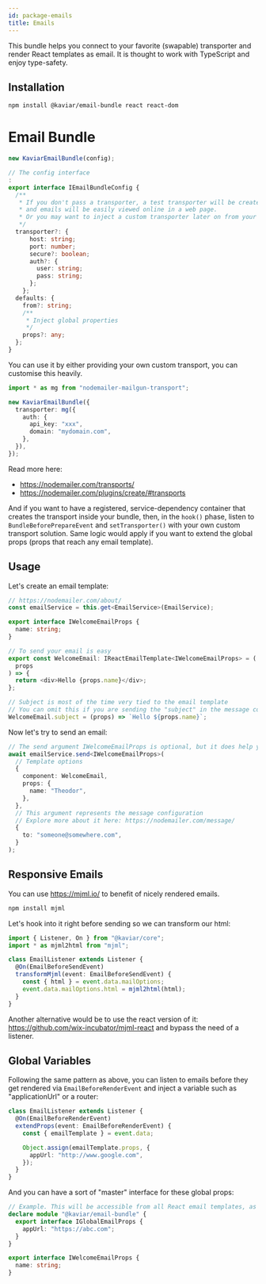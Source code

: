 ```yaml
---
id: package-emails
title: Emails
---
```



<PackageHeader version="1.0.2" packageName="email-bundle" containsTypeDefs />

This bundle helps you connect to your favorite (swapable) transporter and render React templates as email. It is thought to work with TypeScript and enjoy type-safety.

## Installation

```bash
npm install @kaviar/email-bundle react react-dom
```

# Email Bundle

```typescript
new KaviarEmailBundle(config);

// The config interface
:
export interface IEmailBundleConfig {
  /**
   * If you don't pass a transporter, a test transporter will be created
   * and emails will be easily viewed online in a web page.
   * Or you may want to inject a custom transporter later on from your bundles.
   */
  transporter?: {
      host: string;
      port: number;
      secure?: boolean;
      auth?: {
        user: string;
        pass: string;
      };
    };
  defaults: {
    from?: string;
    /**
     * Inject global properties
     */
    props?: any;
  };
}
```

You can use it by either providing your own custom transport, you can customise this heavily.

```typescript
import * as mg from "nodemailer-mailgun-transport";

new KaviarEmailBundle({
  transporter: mg({
    auth: {
      api_key: "xxx",
      domain: "mydomain.com",
    },
  }),
});
```

Read more here:

- https://nodemailer.com/transports/
- https://nodemailer.com/plugins/create/#transports

And if you want to have a registered, service-dependency container that creates the transport inside your bundle, then, in the `hook()` phase, listen to `BundleBeforePrepareEvent` and `setTransporter()` with your own custom transport solution. Same logic would apply if you want to extend the global props (props that reach any email template).

## Usage

Let's create an email template:

```typescript
// https://nodemailer.com/about/
const emailService = this.get<EmailService>(EmailService);

export interface IWelcomeEmailProps {
  name: string;
}

// To send your email is easy
export const WelcomeEmail: IReactEmailTemplate<IWelcomeEmailProps> = (
  props
) => {
  return <div>Hello {props.name}</div>;
};

// Subject is most of the time very tied to the email template
// You can omit this if you are sending the "subject" in the message configuration
WelcomeEmail.subject = (props) => `Hello ${props.name}`;
```

Now let's try to send an email:

```typescript
// The send argument IWelcomeEmailProps is optional, but it does help you ensure the props is correctly sent
await emailService.send<IWelcomeEmailProps>(
  // Template options
  {
    component: WelcomeEmail,
    props: {
      name: "Theodor",
    },
  },
  // This argument represents the message configuration
  // Explore more about it here: https://nodemailer.com/message/
  {
    to: "someone@somewhere.com",
  }
);
```

## Responsive Emails

You can use https://mjml.io/ to benefit of nicely rendered emails.

```bash
npm install mjml
```

Let's hook into it right before sending so we can transform our html:

```typescript
import { Listener, On } from "@kaviar/core";
import * as mjml2html from "mjml";

class EmailListener extends Listener {
  @On(EmailBeforeSendEvent)
  transformMjml(event: EmailBeforeSendEvent) {
    const { html } = event.data.mailOptions;
    event.data.mailOptions.html = mjml2html(html);
  }
}
```

Another alternative would be to use the react version of it: https://github.com/wix-incubator/mjml-react and bypass the need of a listener.

## Global Variables

Following the same pattern as above, you can listen to emails before they get rendered via `EmailBeforeRenderEvent` and inject a variable such as "applicationUrl" or a router:

```ts
class EmailListener extends Listener {
  @On(EmailBeforeRenderEvent)
  extendProps(event: EmailBeforeRenderEvent) {
    const { emailTemplate } = event.data;

    Object.assign(emailTemplate.props, {
      appUrl: "http://www.google.com",
    });
  }
}
```

And you can have a sort of "master" interface for these global props:

```ts
// Example. This will be accessible from all React email templates, as long with their defined properties.
declare module "@kaviar/email-bundle" {
  export interface IGlobalEmailProps {
    appUrl: "https://abc.com";
  }
}

export interface IWelcomeEmailProps {
  name: string;
}
```
